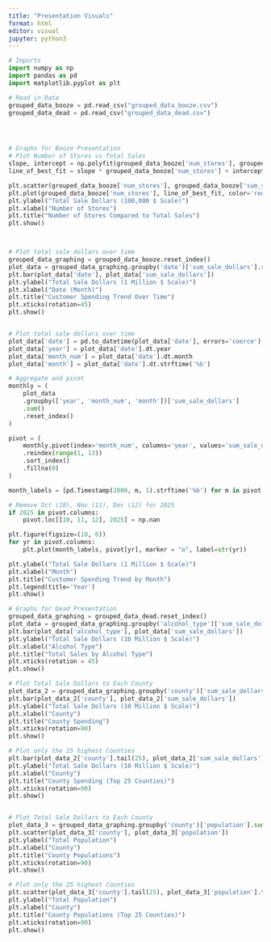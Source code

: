 ```yaml
---
title: "Presentation Visuals"
format: html
editor: visual
jupyter: python3
---
```


```python
# Imports
import numpy as np
import pandas as pd
import matplotlib.pyplot as plt

# Read in Data
grouped_data_booze = pd.read_csv("grouped_data_booze.csv")
grouped_data_dead = pd.read_csv("grouped_data_dead.csv")




# Graphs for Booze Presentation
# Plot Number of Stores vs Total Sales
slope, intercept = np.polyfit(grouped_data_booze['num_stores'], grouped_data_booze['sum_sale_dollars'], 1)
line_of_best_fit = slope * grouped_data_booze['num_stores'] + intercept

plt.scatter(grouped_data_booze['num_stores'], grouped_data_booze['sum_sale_dollars'])
plt.plot(grouped_data_booze['num_stores'], line_of_best_fit, color='red', label='Line of Best Fit')
plt.ylabel("Total Sale Dollars (100,000 $ Scale)")
plt.xlabel("Number of Stores")
plt.title("Number of Stores Compared to Total Sales")
plt.show()



# Plot total sale dollars over time
grouped_data_graphing = grouped_data_booze.reset_index()
plot_data = grouped_data_graphing.groupby('date')['sum_sale_dollars'].sum().reset_index()
plt.bar(plot_data['date'], plot_data['sum_sale_dollars'])
plt.ylabel("Total Sale Dollars (1 Million $ Scale)")
plt.xlabel("Date (Month)")
plt.title("Customer Spending Trend Over Time")
plt.xticks(rotation=45)
plt.show()


# Plot total sale dollars over time
plot_data['date'] = pd.to_datetime(plot_data['date'], errors='coerce')
plot_data['year'] = plot_data['date'].dt.year
plot_data['month_num'] = plot_data['date'].dt.month
plot_data['month'] = plot_data['date'].dt.strftime('%b')

# Aggregate and pivot
monthly = (
    plot_data
    .groupby(['year', 'month_num', 'month'])['sum_sale_dollars']
    .sum()
    .reset_index()
)

pivot = (
    monthly.pivot(index='month_num', columns='year', values='sum_sale_dollars')
    .reindex(range(1, 13))
    .sort_index()
    .fillna(0)
)

month_labels = [pd.Timestamp(2000, m, 1).strftime('%b') for m in pivot.index]

# Remove Oct (10), Nov (11), Dec (12) for 2025
if 2025 in pivot.columns:
    pivot.loc[[10, 11, 12], 2025] = np.nan

plt.figure(figsize=(10, 6))
for yr in pivot.columns:
    plt.plot(month_labels, pivot[yr], marker = "o", label=str(yr))

plt.ylabel("Total Sale Dollars (1 Million $ Scale)")
plt.xlabel("Month")
plt.title("Customer Spending Trend by Month")
plt.legend(title='Year')
plt.show()

# Graphs for Dead Presentation
grouped_data_graphing = grouped_data_dead.reset_index()
plot_data = grouped_data_graphing.groupby('alcohol_type')['sum_sale_dollars'].sum().reset_index().sort_values(by='sum_sale_dollars')
plt.bar(plot_data['alcohol_type'], plot_data['sum_sale_dollars'])
plt.ylabel("Total Sale Dollars (10 Million $ Scale)")
plt.xlabel("Alcohol Type")
plt.title("Total Sales by Alcohol Type")
plt.xticks(rotation = 45)
plt.show()

# Plot Total Sale Dollars to Each County
plot_data_2 = grouped_data_graphing.groupby('county')['sum_sale_dollars'].sum().reset_index().sort_values(by='sum_sale_dollars')
plt.bar(plot_data_2['county'], plot_data_2['sum_sale_dollars'])
plt.ylabel("Total Sale Dollars (10 Million $ Scale)")
plt.xlabel("County")
plt.title("County Spending")
plt.xticks(rotation=90)
plt.show()

# Plot only the 25 highest Counties
plt.bar(plot_data_2['county'].tail(25), plot_data_2['sum_sale_dollars'].tail(25))
plt.ylabel("Total Sale Dollars (10 Million $ Scale)")
plt.xlabel("County")
plt.title("County Spending (Top 25 Counties)")
plt.xticks(rotation=90)
plt.show()


# Plot Total Sale Dollars to Each County
plot_data_3 = grouped_data_graphing.groupby('county')['population'].sum().reset_index().sort_values(by='population')
plt.scatter(plot_data_3['county'], plot_data_3['population'])
plt.ylabel("Total Population")
plt.xlabel("County")
plt.title("County Populations")
plt.xticks(rotation=90)
plt.show()

# Plot only the 25 highest Counties
plt.scatter(plot_data_3['county'].tail(25), plot_data_3['population'].tail(25))
plt.ylabel("Total Population")
plt.xlabel("County")
plt.title("County Populations (Top 25 Counties)")
plt.xticks(rotation=90)
plt.show()


```